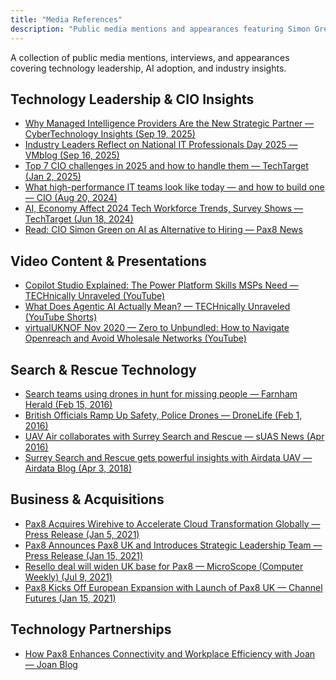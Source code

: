 ```yaml
---
title: "Media References"
description: "Public media mentions and appearances featuring Simon Green, covering technology leadership, AI, and industry insights."
---
```


A collection of public media mentions, interviews, and appearances covering technology leadership, AI adoption, and industry insights.

## Technology Leadership & CIO Insights

- [Why Managed Intelligence Providers Are the New Strategic Partner — CyberTechnology Insights (Sep 19, 2025)](https://cybertechnologyinsights.com/guest-post/why-managed-intelligence-providers-are-the-new-strategic-partner/)
- [Industry Leaders Reflect on National IT Professionals Day 2025 — VMblog (Sep 16, 2025)](https://vmblog.com/archive/2025/09/16/industry-leaders-reflect-on-national-it-professionals-day-2025.aspx)
- [Top 7 CIO challenges in 2025 and how to handle them — TechTarget (Jan 2, 2025)](https://www.techtarget.com/searchcio/tip/Top-7-CIO-challenges-and-how-to-handle-them)
- [What high-performance IT teams look like today — and how to build one — CIO (Aug 20, 2024)](https://www.cio.com/article/3485346/what-high-performance-it-teams-look-like-today-and-how-to-build-one.html)
- [AI, Economy Affect 2024 Tech Workforce Trends, Survey Shows — TechTarget (Jun 18, 2024)](https://www.techtarget.com/searchcio/feature/AI-economy-affect-2024-tech-workforce-trends-survey-shows)
- [Read: CIO Simon Green on AI as Alternative to Hiring — Pax8 News](https://www.pax8.com/en-us/news-post/read-cio-simon-green-on-ai-as-alternative-to-hiring/)

## Video Content & Presentations

- [Copilot Studio Explained: The Power Platform Skills MSPs Need — TECHnically Unraveled (YouTube)](https://www.youtube.com/watch?v=eQT_mjGeczE)
- [What Does Agentic AI Actually Mean? — TECHnically Unraveled (YouTube Shorts)](https://www.youtube.com/shorts/dvbHGAwHUSI)
- [virtualUKNOF Nov 2020 — Zero to Unbundled: How to Navigate Openreach and Avoid Wholesale Networks (YouTube)](https://www.youtube.com/watch?v=k7UYHZkqbxc)

## Search & Rescue Technology

- [Search teams using drones in hunt for missing people — Farnham Herald (Feb 15, 2016)](https://www.farnhamherald.com/news/search-teams-using-drones-in-hunt-for-missing-people-173024)
- [British Officials Ramp Up Safety, Police Drones — DroneLife (Feb 1, 2016)](https://dronelife.com/2016/02/01/british-officials-ramp-up-safety-police-drones/)
- [UAV Air collaborates with Surrey Search and Rescue — sUAS News (Apr 2016)](https://www.suasnews.com/2016/04/42813/)
- [Surrey Search and Rescue gets powerful insights with Airdata UAV — Airdata Blog (Apr 3, 2018)](https://airdata.com/blog/2018/surrey-search-and-rescue-gets-powerful-insights-with-airdata-uav)

## Business & Acquisitions

- [Pax8 Acquires Wirehive to Accelerate Cloud Transformation Globally — Press Release (Jan 5, 2021)](https://www.pax8.com/en-us/news-post/pax8-acquires-wirehive-to-accelerate-cloud-transformation-globally/)
- [Pax8 Announces Pax8 UK and Introduces Strategic Leadership Team — Press Release (Jan 15, 2021)](https://www.pax8.com/en-us/news-post/pax8-announces-pax8-uk-and-introduces-strategic-leadership-team/)
- [Resello deal will widen UK base for Pax8 — MicroScope (Computer Weekly) (Jul 9, 2021)](https://www.computerweekly.com/microscope/news/252503779/Resello-deal-will-widen-UK-base-for-Pax8)
- [Pax8 Kicks Off European Expansion with Launch of Pax8 UK — Channel Futures (Jan 15, 2021)](https://www.channelfutures.com/channel-business/pax8-kicks-off-european-expansion-with-launch-of-pax8-uk)

## Technology Partnerships

- [How Pax8 Enhances Connectivity and Workplace Efficiency with Joan — Joan Blog](https://www.getjoan.com/blog/how-pax8-enhances-connectivity-and-workplace-efficiency-with-joan)
